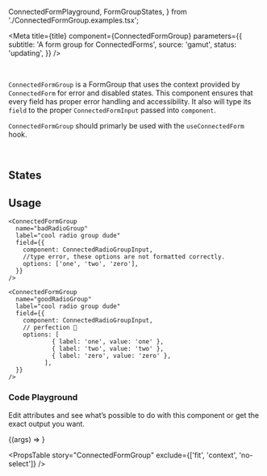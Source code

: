 
  ConnectedFormPlayground,
  FormGroupStates,
} from './ConnectedFormGroup.examples.tsx';

<Meta
  title={title}
  component={ConnectedFormGroup}
  parameters={{
    subtitle: 'A form group for ConnectedForms',
    source: 'gamut',
    status: 'updating',
  }}
/>

<br />

`ConnectedFormGroup` is a <LinkTo kind='Atoms/FormElements/FormGroup'>FormGroup</LinkTo> that uses the context provided by `ConnectedForm` for error and disabled states. This component ensures that every field has proper error handling and accessibility. It also will type its `field` to the proper `ConnectedFormInput` passed into `component`.

`ConnectedFormGroup` should primarly be used with the `useConnectedForm` hook.

<br />

## States

<Box bg="background" border={1} p={16} mb={48}>
  <FormGroupStates />
</Box>

## Usage

```tsx
<ConnectedFormGroup
  name="badRadioGroup"
  label="cool radio group dude"
  field={{
    component: ConnectedRadioGroupInput,
    //type error, these options are not formatted correctly.
    options: ['one', 'two', 'zero'],
  }}
/>

<ConnectedFormGroup
  name="goodRadioGroup"
  label="cool radio group dude"
  field={{
    component: ConnectedRadioGroupInput,
    // perfection 🙌
    options: [
            { label: 'one', value: 'one' },
            { label: 'two', value: 'two' },
            { label: 'zero', value: 'zero' },
          ],
  }}
/>
```

### Code Playground

Edit attributes and see what’s possible to do with this component or get the exact output you want.

<Canvas>
  <Story name="ConnectedFormGroup">
    {(args) => <ConnectedFormPlayground connectedFormGroup={args} />}
  </Story>
</Canvas>

<PropsTable
  story="ConnectedFormGroup"
  exclude={['fit', 'context', 'no-select']}
/>
